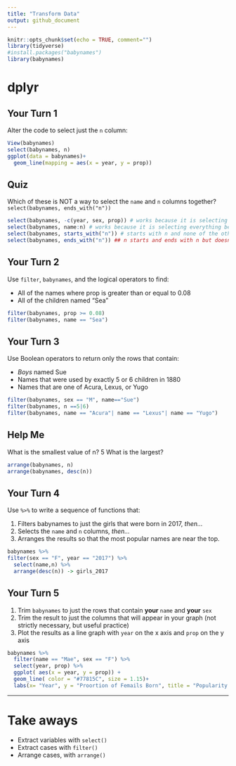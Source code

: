 ```yaml
---
title: "Transform Data"
output: github_document
---
```



```r
knitr::opts_chunk$set(echo = TRUE, comment="")
library(tidyverse)
#install.packages("babynames")
library(babynames)
```


# dplyr

## Your Turn 1

Alter the code to select just the `n` column:

```r
View(babynames)
select(babynames, n)
ggplot(data = babynames)+
  geom_line(mapping = aes(x = year, y = prop))
```

## Quiz

Which of these is NOT a way to select the `name` and `n` columns together? `select(babynames, ends_with("n"))`

```r
select(babynames, -c(year, sex, prop)) # works because it is selecting everything but year, sex, and prop
select(babynames, name:n) # works because it is selecting everything between names and n
select(babynames, starts_with("n")) # starts with n and none of the other variables start with n 
select(babynames, ends_with("n")) ## n starts and ends with n but doesn't show name because it does not 
```

## Your Turn 2

Use `filter`, `babynames`, and the logical operators to find:

* All of the names where prop is greater than or equal to 0.08  
* All of the children named "Sea"  

```r
filter(babynames, prop >= 0.08)
filter(babynames, name == "Sea")
```

## Your Turn 3

Use Boolean operators to return only the rows that contain:

* _Boys_ named Sue  
* Names that were used by exactly 5 or 6 children in 1880  
* Names that are one of Acura, Lexus, or Yugo

```r
filter(babynames, sex == "M", name=="Sue")
filter(babynames, n ==5|6)
filter(babynames, name == "Acura"| name == "Lexus"| name == "Yugo")
```

## Help Me

What is the smallest value of n? 5
What is the largest?

```r
arrange(babynames, n)
arrange(babynames, desc(n))
```

## Your Turn 4

Use `%>%` to write a sequence of functions that: 

1. Filters babynames to just the girls that were born in 2017, *then...*  
2. Selects the `name` and `n` columns, *then...*  
3. Arranges the results so that the most popular names are near the top.

```r
babynames %>% 
filter(sex == "F", year == "2017") %>% 
  select(name,n) %>% 
  arrange(desc(n)) -> girls_2017 
```

## Your Turn 5

1. Trim `babynames` to just the rows that contain **your** `name` and **your** `sex`  
2. Trim the result to just the columns that will appear in your graph (not strictly necessary, but useful practice)  
3. Plot the results as a line graph with `year` on the x axis and `prop` on the y axis

```r
babynames %>% 
  filter(name == "Mae", sex == "F") %>% 
  select(year, prop) %>% 
  ggplot( aes(x = year, y = prop)) +
  geom_line( color = "#77815C", size = 1.15)+
  labs(x= "Year", y = "Proortion of Femails Born", title = "Popularity of Females named Mae")

```

***

# Take aways

* Extract variables with `select()`  
* Extract cases with `filter()`  
* Arrange cases, with `arrange()`  



